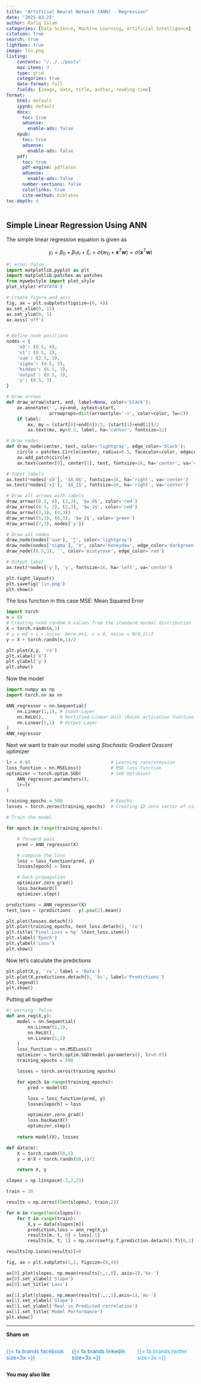 ```yaml
---
title: "Artificial Neural Network (ANN) - Regression"
date: "2025-03-25"
author: Rafiq Islam
categories: [Data Science, Machine Learning, Artificial Intelligence]
citation: true
search: true
lightbox: true
image: lin.png
listing: 
    contents: "/../../posts"
    max-items: 3
    type: grid
    categories: true
    date-format: full
    fields: [image, date, title, author, reading-time]  
format: 
    html: default
    ipynb: default
    docx: 
      toc: true
      adsense:
        enable-ads: false
    epub:
      toc: true
      adsense:
        enable-ads: false
    pdf: 
      toc: true
      pdf-engine: pdflatex
      adsense:
        enable-ads: false
      number-sections: false
      colorlinks: true
      cite-method: biblatex
toc-depth: 4
---  
```


## Simple Linear Regression Using ANN  

The simple linear regression equation is given as  

$$
y_i = \beta_0+\beta_1 x_i + \xi_i = \sigma (w_0+\mathbf{x}^T\mathbf{w})=\sigma (\mathbf{x}^T\mathbf{w})
$$  

```python
#| echo: false
import matplotlib.pyplot as plt
import matplotlib.patches as patches
from mywebstyle import plot_style
plot_style('#f4f4f4')

# Create figure and axis
fig, ax = plt.subplots(figsize=(8, 4))
ax.set_xlim(0, 12)
ax.set_ylim(0, 5)
ax.axis('off')


# Define node positions
nodes = {
    'x0': (0.5, 4),
    'x1': (0.5, 2),
    'sum': (2.5, 3),
    'sigma': (4.5, 3),
    'hidden': (6.5, 3),
    'output': (8.5, 3),
    'y': (8.5, 3)
}

# Draw arrows
def draw_arrow(start, end, label=None, color='black'):
    ax.annotate('', xy=end, xytext=start,
                arrowprops=dict(arrowstyle='->', color=color, lw=2))
    if label:
        mx, my = (start[0]+end[0])/2, (start[1]+end[1])/2
        ax.text(mx, my+0.3, label, ha='center', fontsize=12)

# Draw nodes
def draw_node(center, text, color='lightgray', edge_color='black'):
    circle = patches.Circle(center, radius=0.5, facecolor=color, edgecolor=edge_color, linewidth=2)
    ax.add_patch(circle)
    ax.text(center[0], center[1], text, fontsize=16, ha='center', va='center')

# Input labels
ax.text(*nodes['x0'], '$X_0$', fontsize=16, ha='right', va='center')
ax.text(*nodes['x1'], '$X_1$', fontsize=16, ha='right', va='center')

# Draw all arrows with labels
draw_arrow((0.5, 4), (2,3), '$w_0$', color='red')
draw_arrow((0.5, 2), (2,3), '$w_1$', color='red')
draw_arrow((3,3), (4,3))
draw_arrow((5,3), (6,3), '$w_2$', color='green')
draw_arrow((7,3), nodes['y'])

# Draw all nodes
draw_node(nodes['sum'], '∑', color='lightgray')
draw_node(nodes['sigma'], 'σ', color='honeydew', edge_color='darkgreen')
draw_node((6.5,3), '', color='mistyrose', edge_color='red')

# Output label
ax.text(*nodes['y'], 'y', fontsize=16, ha='left', va='center')

plt.tight_layout()
plt.savefig('lin.png')
plt.show()
```

The loss function in this case MSE: Mean Squared Error  

```python
import torch 
n = 50 
# Creating n=50 random X values from the standard normal distribution
X = torch.randn(n,1) 
# y = mX + c + noise. Here m=1, c = 0, noise = N(0,1)/2
y = X + torch.randn(n,1)/2 

plt.plot(X,y, 'ro')
plt.xlabel('X')
plt.ylabel('y')
plt.show()
```  

Now the model  

```python
import numpy as np
import torch.nn as nn 

ANN_regressor = nn.Sequential(
    nn.Linear(1,1), # Input Layer 
    nn.ReLU(),      # Rectified Linear Unit (ReLU) activation function
    nn.Linear(1,1)  # Output Layer
) 
ANN_regressor
``` 

Next we want to train our model using *Stochastic Gradient Descent* optimizer

```python
lr = 0.05                              # Learning rate/stepsize
loss_function = nn.MSELoss()           # MSE loss function  
optimizer = torch.optim.SGD(           # SGD Optimizer
    ANN_regressor.parameters(), 
    lr=lr
)

training_epochs = 500                  # Epochs
losses = torch.zeros(training_epochs)  # Creating 1D zero vector of size 500

# Train the model 

for epoch in range(training_epochs):

    # forward pass 
    pred = ANN_regressor(X)

    # compute the loss
    loss = loss_function(pred, y)
    losses[epoch] = loss

    # back propagation 
    optimizer.zero_grad()
    loss.backward()
    optimizer.step()

predictions = ANN_regressor(X)
test_loss = (predictions - y).pow(2).mean()

plt.plot(losses.detach())
plt.plot(training_epochs, test_loss.detach(), 'ro')
plt.title('Final Loss = %g' %test_loss.item())
plt.xlabel('Epoch')
plt.ylabel('Loss')
plt.show()
```  

Now let's calculate the predictions  

```python
plt.plot(X,y, 'ro', label = 'Data')
plt.plot(X,predictions.detach(), 'bs', label='Predictions')
plt.legend()
plt.show()
```  

Putting all together  

```python
#| warning: false
def ann_reg(X,y):
    model = nn.Sequential(
        nn.Linear(1,1),
        nn.ReLU(),
        nn.Linear(1,1)
    )
    loss_function = nn.MSELoss()
    optimizer = torch.optim.SGD(model.parameters(), lr=0.05)
    training_epochs = 500

    losses = torch.zeros(training_epochs)

    for epoch in range(training_epochs):
        pred = model(X)

        loss = loss_function(pred, y)
        losses[epoch] = loss 

        optimizer.zero_grad()
        loss.backward()
        optimizer.step()
    
    return model(X), losses

def data(m):
    X = torch.randn(50,1)
    y = m*X + torch.randn(50,1)/2

    return X, y 

slopes = np.linspace(-2,2,21)

train = 30

results = np.zeros((len(slopes), train,2))

for m in range(len(slopes)):
    for t in range(train):
        X,y = data(slopes[m])
        prediction,loss = ann_reg(X,y)
        results[m, t, 0] = loss[-1]
        results[m, t, 1] = np.corrcoef(y.T,prediction.detach().T)[0,1]

results[np.isnan(results)]=0

fig, ax = plt.subplots(1,2, figsize=(8,4))

ax[0].plot(slopes, np.mean(results[:,:,0], axis=1),'ko-')
ax[0].set_xlabel('Slope')
ax[0].set_title('Loss')

ax[1].plot(slopes, np.mean(results[:,:,1],axis=1),'ms-')
ax[1].set_xlabel('Slope')
ax[1].set_ylabel('Real vs Predicted correlation')
ax[1].set_title('Model Performance')
plt.show()
```  

---  

**Share on**  

::::{.columns}
:::{.column width="33%"}
<a href="https://www.facebook.com/sharer.php?u=https://mrislambd.github.io/dsandml/posts/ann-linreg/" target="_blank" style="color:#1877F2; text-decoration: none;">
 
{{< fa brands facebook size=3x >}}
</a>
 
:::
 
:::{.column width="33%"}
<a href="https://www.linkedin.com/sharing/share-offsite/?url=https://mrislambd.github.io/dsandml/posts/ann-linreg/" target="_blank" style="color:#0077B5; text-decoration: none;">
 
{{< fa brands linkedin size=3x >}}
</a>
 
:::
 
:::{.column width="33%"}
<a href="https://www.twitter.com/intent/tweet?url=https://mrislambd.github.io/dsandml/posts/ann-linreg/" target="_blank" style="color:#1DA1F2; text-decoration: none;">
 
{{< fa brands twitter size=3x >}}
</a>
 
:::
::::
 
<script src="https://giscus.app/client.js"
        data-repo="mrislambd/mrislambd.github.io" 
        data-repo-id="R_kgDOMV8crA"
        data-category="Announcements"
        data-category-id="DIC_kwDOMV8crM4CjbQW"
        data-mapping="pathname"
        data-strict="0"
        data-reactions-enabled="1"
        data-emit-metadata="0"
        data-input-position="bottom"
        data-theme="light"
        data-lang="en"
        crossorigin="anonymous"
        async>
</script>
 
<div id="fb-root"></div>
<script async defer crossorigin="anonymous"
 src="https://connect.facebook.net/en_US/sdk.js#xfbml=1&version=v20.0"></script>
<div class="fb-comments" data-href="https://mrislambd.github.io/dsandml/posts/ann-linreg/" data-width="750" data-numposts="5"></div>  

**You may also like**